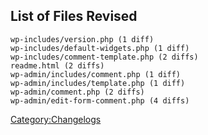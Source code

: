 {{Languages|
{{en|Changelog/2.8.2}}
}}

== List of Files Revised ==
<pre>
wp-includes/version.php (1 diff)
wp-includes/default-widgets.php (1 diff)
wp-includes/comment-template.php (2 diffs)
readme.html (2 diffs)
wp-admin/includes/comment.php (1 diff)
wp-admin/includes/template.php (1 diff)
wp-admin/comment.php (2 diffs)
wp-admin/edit-form-comment.php (4 diffs)
</pre>

[[Category:Changelogs]]